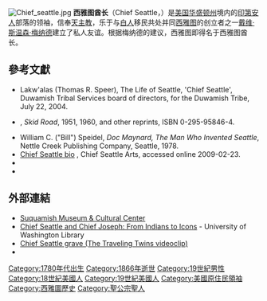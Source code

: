 [[File:Chief_seattle.jpg|right]]
'''西雅图酋长'''（Chief Seattle，{{bd|約1786年||1866年|6月7日}}）是[[美国|美国]][[华盛顿州|华盛顿州]]境内的[[印第安人|印第安人]]部落的领袖，信奉[[天主教|天主教]]，乐于与[[白人|白人]]移民共处并同[[西雅图|西雅图]]的创立者之一[[戴维·斯温森·梅纳德|戴维·斯温森·梅纳德]]建立了私人友谊。根据梅纳德的建议，西雅图即得名于西雅图酋长。

==參考文獻==
{{refbegin}}
* Lakw'alas (Thomas R. Speer), The Life of Seattle, 'Chief Seattle', Duwamish Tribal Services board of directors, for the Duwamish Tribe, July 22, 2004.
* {{tsl|en|Murray Morgan|}}, ''Skid Road'', 1951, 1960, and other reprints, ISBN 0-295-95846-4.
* William C. ("Bill") Speidel, ''Doc Maynard, The Man Who Invented Seattle'', Nettle Creek Publishing Company, Seattle, 1978.
* [http://www.chiefseattle.com/history/chiefseattle/chief.htm Chief Seattle bio] {{Wayback|url=http://www.chiefseattle.com/history/chiefseattle/chief.htm |date=20130521083201 }}, Chief Seattle Arts, accessed online 2009-02-23.
*{{cite book|last=The Suquamish Museum|title=The Eyes of Chief Seattle|year=1985|publisher=Suquamish Museum|location=Suquamish, WA}}
*{{cite book|last=Jefferson|first=Warren|title=The World of Chief Seattle, How Can One Sell the Air?|url=https://archive.org/details/worldofchiefseat0000jeff|year=2001|publisher=Native Voices|location=Summertown, TN|isbn=1-57067-095-1|page=[https://archive.org/details/worldofchiefseat0000jeff/page/127 127]}}
{{refend}}

==外部連結==
{{Commons category|Chief Seattle}}
{{wikiquote}}
{{wikisource|:en:Chief Seattle's Speech|西雅圖酋長的宣言}}
*[https://web.archive.org/web/20101201003911/http://suquamish.org/Museum.aspx Suquamish Museum & Cultural Center]
*[http://content.lib.washington.edu/aipnw/buerge2.html Chief Seattle and Chief Joseph: From Indians to Icons]{{Wayback|url=http://content.lib.washington.edu/aipnw/buerge2.html |date=20110303021349 }} - University of Washington Library
*[http://www.seeattle.com/twins/usa_washington_suquamish_chiefseattlegrave.php Chief Seattle grave (The Traveling Twins videoclip)] {{Wayback|url=http://www.seeattle.com/twins/usa_washington_suquamish_chiefseattlegrave.php |date=20210227013635 }}
*{{Cite Appletons'|wstitle=Seattle|year=1900 |short=x |notaref=x}}
{{美國人小作品}}
{{Authority control}}

{{DEFAULTSORT:Seattle, Chief}}
[[Category:1780年代出生|Category:1780年代出生]]
[[Category:1866年逝世|Category:1866年逝世]]
[[Category:19世紀男性|Category:19世紀男性]]
[[Category:18世紀美國人|Category:18世紀美國人]]
[[Category:19世紀美國人|Category:19世紀美國人]]
[[Category:美國原住民領袖|Category:美國原住民領袖]]
[[Category:西雅圖歷史|Category:西雅圖歷史]]
[[Category:聖公宗聖人|Category:聖公宗聖人]]